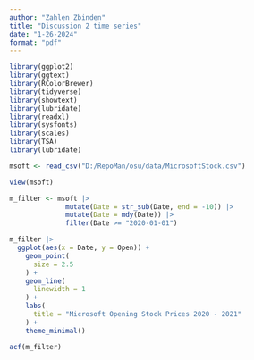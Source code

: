 ```yaml
---
author: "Zahlen Zbinden"
title: "Discussion 2 time series"
date: "1-26-2024"
format: "pdf"
---
```


```r
library(ggplot2)
library(ggtext)
library(RColorBrewer)
library(tidyverse)
library(showtext)
library(lubridate)
library(readxl)
library(sysfonts)
library(scales)
library(TSA)
library(lubridate)
```  


```r
msoft <- read_csv("D:/RepoMan/osu/data/MicrosoftStock.csv")
```

```r
view(msoft)
```

```r
m_filter <- msoft |>
              mutate(Date = str_sub(Date, end = -10)) |>
              mutate(Date = mdy(Date)) |>
              filter(Date >= "2020-01-01")
```

```r
m_filter |>
  ggplot(aes(x = Date, y = Open)) +
    geom_point(
      size = 2.5
    ) +
    geom_line(
      linewidth = 1
    ) +
    labs(
      title = "Microsoft Opening Stock Prices 2020 - 2021"
    ) +
    theme_minimal()
```

```r
acf(m_filter)
```


